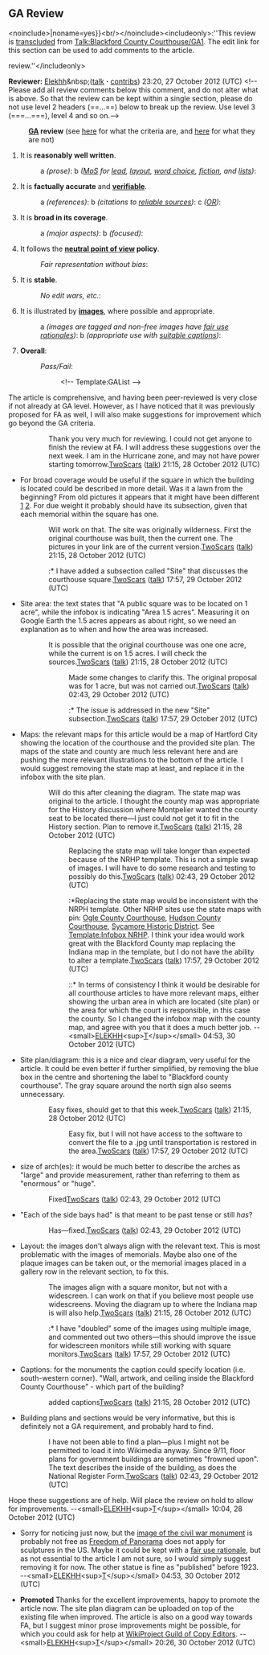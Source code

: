 <article id="37471016" title=Talk:Blackford County Courthouse/GA1>
	<talkpage id="37471016" title="Talk:Blackford County Courthouse/GA1">
==GA Review==
{{Good article tools}}
&lt;noinclude&gt;{{al|{{#titleparts:Blackford County Courthouse/GA1|-1}}|noname=yes}}&lt;br/&gt;&lt;/noinclude&gt;&lt;includeonly&gt;:''This review is [[WP:transclusion|transcluded]] from [[Talk:Blackford County Courthouse/GA1]]. The edit link for this section can be used to add comments to the article. 

review.''&lt;/includeonly&gt;

'''Reviewer:''' [[User:Elekhh|Elekhh]]&amp;nbsp;([[User talk:Elekhh|talk]] '''·''' [[Special:Contributions/Elekhh|contribs]]) 23:20, 27 October 2012 (UTC)
&lt;!-- Please add all review comments below this comment, and do not alter what is above. So that the review can be kept within a single section, please do not use level 2 headers (==...==) below to break up the review. Use level 3 (===...===), level 4 and so on.--&gt;
:'''[[Wikipedia:Good article nominations|GA]] review''' (see [[Wikipedia:Good article criteria|here]] for what the criteria are, and [[WP:GACN|here]] for what they are not)

#It is '''reasonably well written'''.
#:a ''(prose)'': {{GAList/check|y}} b ''([[Wikipedia:Manual of Style|MoS]] for [[WP:LEAD|lead]], [[WP:LAYOUT|layout]], [[WP:WTW|word choice]], [[WP:WAF|fiction]], and [[Wikipedia:Embedded list|lists]])'': {{GAList/check|y}}
#:: 
#It is '''factually accurate''' and '''[[Wikipedia:Verifiability|verifiable]]'''.
#:a ''(references)'': {{GAList/check|y}} b ''(citations to [[WP:RS|reliable sources]])'': {{GAList/check|y}} c ''([[Wikipedia:No original research|OR]])'': {{GAList/check|y}}
#:: 
#It is '''broad in its coverage'''.
#:a ''(major aspects)'': {{GAList/check|y}} b ''(focused)'': {{GAList/check|y}}
#:: 
#It follows the '''[[WP:NPOV|neutral point of view]] policy'''.
#:''Fair representation without bias'': {{GAList/check|y}}
#:: 
#It is '''stable'''.
#:''No edit wars, etc.'': {{GAList/check|y}}
#:: 
#It is illustrated by '''[[Wikipedia:Images|images]]''', where possible and appropriate.
#:a ''(images are tagged and non-free images have [[Wikipedia:Image_description_page#Use_rationale|fair use rationales]])'': {{GAList/check|y}} b ''(appropriate use with [[WP:CAP|suitable captions]])'': {{GAList/check|y}}
#:: 
#'''Overall''': 
#:''Pass/Fail'': {{GAList/check|y}}
#:: &lt;!-- Template:GAList --&gt;

The article is comprehensive, and having been peer-reviewed is very close if not already at GA level. However, as I have noticed that it was previously proposed for FA as well, I will also make suggestions for improvement which go beyond the GA criteria.
::Thank you very much for reviewing.  I could not get anyone to finish the review at FA.  I will address these suggestions over the next week.  I am in the Hurricane zone, and may not have power starting tomorrow.[[User:TwoScars|TwoScars]] ([[User talk:TwoScars|talk]]) 21:15, 28 October 2012 (UTC)
* For broad coverage would be useful if the square in which the building is located could be described in more detail. Was it a lawn from the beginning? From old pictures it appears that it might have been different [http://www.in.gov/library/exhibits/counties/BlackfordCo3.jpg 1] [http://www.flickr.com/photos/incourts/5556789594/ 2]. For due weight it probably should have its subsection, given that each memorial within the square has one.
::Will work on that.  The site was originally wilderness.  First the original courthouse was built, then the current one.  The pictures in your link are of the current version.[[User:TwoScars|TwoScars]] ([[User talk:TwoScars|talk]]) 21:15, 28 October 2012 (UTC)
:::* I have added a subsection called &quot;Site&quot; that discusses the courthouse square.[[User:TwoScars|TwoScars]] ([[User talk:TwoScars|talk]]) 17:57, 29 October 2012 (UTC)
* Site area: the text states that &quot;A public square was to be located on 1 acre&quot;, while the infobox is indicating &quot;Area 1.5 acres&quot;. Measuring it on Google Earth the 1.5 acres appears as about right, so we need an explanation as to when and how the area was increased.
::It is possible that the original courthouse was one one acre, while the current is on 1.5 acres.  I will check the sources.[[User:TwoScars|TwoScars]] ([[User talk:TwoScars|talk]]) 21:15, 28 October 2012 (UTC)
:::Made some changes to clarify this.  The original proposal was for 1 acre, but was not carried out.[[User:TwoScars|TwoScars]] ([[User talk:TwoScars|talk]]) 02:43, 29 October 2012 (UTC)
::::* The issue is addressed in the new &quot;Site&quot; subsection.[[User:TwoScars|TwoScars]] ([[User talk:TwoScars|talk]]) 17:57, 29 October 2012 (UTC)
* Maps: the relevant maps for this article would be a map of Hartford City showing the location of the courthouse and the provided site plan. The maps of the state and county are much less relevant here and are pushing the more relevant illustrations to the bottom of the article. I would suggest removing the state map at least, and replace it in the infobox with the site plan.
::Will do this after cleaning the diagram.  The state map was original to the article.  I thought the county map was appropriate for the History discussion where Montpelier wanted the county seat to be located there—I just could not get it to fit in the History section.  Plan to remove it.[[User:TwoScars|TwoScars]] ([[User talk:TwoScars|talk]]) 21:15, 28 October 2012 (UTC)
:::Replacing the state map will take longer than expected because of the NRHP template. This is not a simple swap of images.  I will have to do some research and testing to possibly do this.[[User:TwoScars|TwoScars]] ([[User talk:TwoScars|talk]]) 02:43, 29 October 2012 (UTC)
::::*Replacing the state map would be inconsistent with the NRPH template.  Other NRHP sites use the state maps with pin: [[Ogle County Courthouse]], [[Hudson County Courthouse]], [[Sycamore Historic District]].  See [[Template:Infobox NRHP]].  I think your idea would work great with the Blackford County map replacing the Indiana map in the template, but I do not have the ability to alter a template.[[User:TwoScars|TwoScars]] ([[User talk:TwoScars|talk]]) 17:57, 29 October 2012 (UTC)   
:::::* In terms of consistency I think it would be desirable for all courthouse articles to have more relevant maps, either showing the urban area in which are located (site plan) or the area for which the court is responsible, in this case the county. So I changed the infobox map with the county map, and agree with you that it does a much better job. --&lt;small&gt;[[User:Elekhh|ELEKHH]]&lt;sup&gt;[[User talk:Elekhh|T]]&lt;/sup&gt;&lt;/small&gt; 04:53, 30 October 2012 (UTC)

* Site plan/diagram: this is a nice and clear diagram, very useful for the article. It could be even better if further simplified, by removing the blue box in the centre and shortening the label to &quot;Blackford county courthouse&quot;. The gray square around the north sign also seems unnecessary.
::Easy fixes, should get to that this week.[[User:TwoScars|TwoScars]] ([[User talk:TwoScars|talk]]) 21:15, 28 October 2012 (UTC)
:::Easy fix, but I will not have access to the software to convert the file to a .jpg until transportation is restored in the area.[[User:TwoScars|TwoScars]] ([[User talk:TwoScars|talk]]) 17:57, 29 October 2012 (UTC) 
* size of arch(es): it would be much better to describe the arches as &quot;large&quot; and provide measurement, rather than referring to them as &quot;enormous&quot; or &quot;huge&quot;.
::Fixed[[User:TwoScars|TwoScars]] ([[User talk:TwoScars|talk]]) 02:43, 29 October 2012 (UTC)
* &quot;Each of the side bays had&quot; is that meant to be past tense or still ''has''?
::Has—fixed.[[User:TwoScars|TwoScars]] ([[User talk:TwoScars|talk]]) 02:43, 29 October 2012 (UTC)
* Layout: the images don't always align with the relevant text. This is most problematic with the images of memorials. Maybe also one of the plaque images can be taken out, or the memorial images placed in a gallery row in the relevant section, to fix this.
::The images align with a square monitor, but not with a widescreen.  I can work on that if you believe most people use widescreens.  Moving the diagram up to where the Indiana map is will also help.[[User:TwoScars|TwoScars]] ([[User talk:TwoScars|talk]]) 21:15, 28 October 2012 (UTC)
:::* I have &quot;doubled&quot; some of the images using multiple image, and commented out two others—this should improve the issue for widescreen monitors while still working with square monitors.[[User:TwoScars|TwoScars]] ([[User talk:TwoScars|talk]]) 17:57, 29 October 2012 (UTC)
* Captions: for the monuments the caption could specify location (i.e. south-western corner). &quot;Wall, artwork, and ceiling inside the Blackford County Courthouse&quot; - which part of the building?
::added captions[[User:TwoScars|TwoScars]] ([[User talk:TwoScars|talk]]) 21:15, 28 October 2012 (UTC)
* Building plans and sections would be very informative, but this is definitely not a GA requirement, and probably hard to find.
::I have not been able to find a plan—plus I might not be permitted to load it into Wikimedia anyway.  Since 9/11, floor plans for government buildings are sometimes &quot;frowned upon&quot;.  The text describes the inside of the building, as does the National Register Form.[[User:TwoScars|TwoScars]] ([[User talk:TwoScars|talk]]) 02:43, 29 October 2012 (UTC)
Hope these suggestions are of help. Will place the review on hold to allow for improvements. --&lt;small&gt;[[User:Elekhh|ELEKHH]]&lt;sup&gt;[[User talk:Elekhh|T]]&lt;/sup&gt;&lt;/small&gt; 10:04, 28 October 2012 (UTC)

* Sorry for noticing just now, but the [[:File:Civil War Memorial Hartford City Indiana.JPG|image of the civil war monument]] is probably not free as [[Commons:COM:FOP#United States|Freedom of Panorama]] does not apply for sculptures in the US. Maybe it could be kept with a [[WP:Fair use|fair use rationale]], but as not essential to the article I am not sure, so I would simply suggest removing it for now. The other statue is fine as &quot;published&quot; before 1923. --&lt;small&gt;[[User:Elekhh|ELEKHH]]&lt;sup&gt;[[User talk:Elekhh|T]]&lt;/sup&gt;&lt;/small&gt; 04:53, 30 October 2012 (UTC)

* '''Promoted''' Thanks for the excellent improvements, happy to promote the article now. The site plan diagram can be uploaded on top of the existing file when improved. The article is also on a good way towards FA, but I suggest minor prose improvements might be possible, for which you could ask for help at [[Wikipedia:WikiProject Guild of Copy Editors|WikiProject Guild of Copy Editors]].  --&lt;small&gt;[[User:Elekhh|ELEKHH]]&lt;sup&gt;[[User talk:Elekhh|T]]&lt;/sup&gt;&lt;/small&gt; 20:26, 30 October 2012 (UTC)
	</talkpage>
</article>